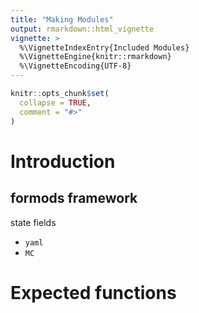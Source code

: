 ```yaml
---
title: "Making Modules"
output: rmarkdown::html_vignette
vignette: >
  %\VignetteIndexEntry{Included Modules}
  %\VignetteEngine{knitr::rmarkdown}
  %\VignetteEncoding{UTF-8}
---
```


```r
knitr::opts_chunk$set(
  collapse = TRUE,
  comment = "#>"
)
```


# Introduction 


## formods framework

state fields

- `yaml`
- `MC`



# Expected functions


